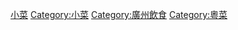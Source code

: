 [[Category:廣東食品|小菜]]
[[Category:小菜|Category:小菜]]
[[Category:廣州飲食|Category:廣州飲食]]
[[Category:粵菜|Category:粵菜]]